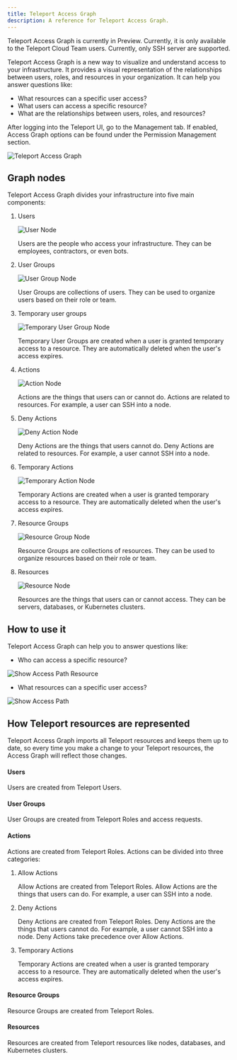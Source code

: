 ```yaml
---
title: Teleport Access Graph
description: A reference for Teleport Access Graph.
---
```


<Admonition type="tip" title="Preview">
  Teleport Access Graph is currently in Preview. Currently, it is only available
  to the Teleport Cloud Team users. Currently, only SSH server are supported.
</Admonition>

Teleport Access Graph is a new way to visualize and understand access to your
infrastructure. It provides a visual representation of the relationships between
users, roles, and resources in your organization. It can help you answer
questions like:

- What resources can a specific user access?
- What users can access a specific resource?
- What are the relationships between users, roles, and resources?

After logging into the Teleport UI, go to the Management tab. If enabled, Access Graph options can be found
under the Permission Management section.

![Teleport Access Graph](../img/access-graph/main-view.png)

## Graph nodes

Teleport Access Graph divides your infrastructure into five main components:

1. Users

    ![User Node](../img/access-graph/user-node.png)

    Users are the people who access your infrastructure. They can be employees,
    contractors, or even bots.

2. User Groups

    ![User Group Node](../img/access-graph/user-group-node.png)

    User Groups are collections of users. They can be used to organize users
    based on their role or team.

3. Temporary user groups

    ![Temporary User Group Node](../img/access-graph/temporary-user-group-node.png)

    Temporary User Groups are created when a user is granted temporary access to a
    resource. They are automatically deleted when the user's access expires.

4. Actions

    ![Action Node](../img/access-graph/allow-action-node.png)

    Actions are the things that users can or cannot do. Actions are related to
    resources. For example, a user can SSH into a node.

5. Deny Actions

    ![Deny Action Node](../img/access-graph/deny-action-node.png)

    Deny Actions are the things that users cannot do. Deny Actions are related to
    resources. For example, a user cannot SSH into a node.

6. Temporary Actions

    ![Temporary Action Node](../img/access-graph/temporary-action-node.png)

    Temporary Actions are created when a user is granted temporary access to a
    resource. They are automatically deleted when the user's access expires.

7. Resource Groups

    ![Resource Group Node](../img/access-graph/resource-group-node.png)

    Resource Groups are collections of resources. They can be used to organize
    resources based on their role or team.

8. Resources

    ![Resource Node](../img/access-graph/resource-node.png)

    Resources are the things that users can or cannot access. They can be
    servers, databases, or Kubernetes clusters.

## How to use it

Teleport Access Graph can help you to answer questions like:

- Who can access a specific resource?

![Show Access Path Resource](../img/access-graph/show-access-path-resource.gif)

- What resources can a specific user access?

![Show Access Path](../img/access-graph/show-access-path.gif)


## How Teleport resources are represented

Teleport Access Graph imports all Teleport resources and keeps them up to date, so every time you make a change
to your Teleport resources, the Access Graph will reflect those changes.

#### Users

Users are created from Teleport Users.

#### User Groups

User Groups are created from Teleport Roles and access requests.

#### Actions

Actions are created from Teleport Roles. Actions can be divided into three
categories:

1. Allow Actions

    Allow Actions are created from Teleport Roles. Allow Actions are the things
    that users can do. For example, a user can SSH into a node.

2. Deny Actions

    Deny Actions are created from Teleport Roles. Deny Actions are the things
    that users cannot do. For example, a user cannot SSH into a node. Deny
    Actions take precedence over Allow Actions.

3. Temporary Actions

    Temporary Actions are created when a user is granted temporary access to a
    resource. They are automatically deleted when the user's access expires.

#### Resource Groups

Resource Groups are created from Teleport Roles.

#### Resources

Resources are created from Teleport resources like nodes, databases, and
Kubernetes clusters.

